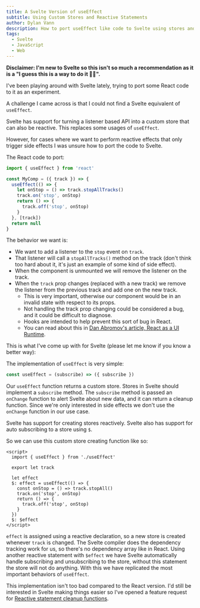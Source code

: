 ```yaml
---
title: A Svelte Version of useEffect
subtitle: Using Custom Stores and Reactive Statements
author: Dylan Vann
description: How to port useEffect like code to Svelte using stores and reactive statements.
tags:
  - Svelte
  - JavaScript
  - Web
---
```


**Disclaimer: I'm new to Svelte so this isn't so much a recommendation as it is a "I guess this is a way to do it 🤷‍♂️".**

I've been playing around with Svelte lately, trying to port some React code to it as an experiment.

A challenge I came across is that I could not find a Svelte equivalent of `useEffect`.

Svelte has support for turning a listener based API into a custom store that can also be reactive.
This replaces some usages of `useEffect`.

However, for cases where we want to perform reactive effects that only trigger side effects I was unsure how to port the code to Svelte.

The React code to port:

```js
import { useEffect } from 'react'

const MyComp = ({ track }) => {
  useEffect(() => {
    let onStop = () => track.stopAllTracks()
    track.on('stop', onStop)
    return () => {
      track.off('stop', onStop)
    }
  }, [track])
  return null
}
```

The behavior we want is:

- We want to add a listener to the `stop` event on `track`.
- That listener will call a `stopAllTracks()` method on the track (don't think too hard about it, it's just an example of some kind of side effect).
- When the component is unmounted we will remove the listener on the track.
- When the `track` prop changes (replaced with a new track) we remove the listener from the previous track and add one on the new track.
  - This is very important, otherwise our component would be in an invalid state with respect to its props.
  - Not handling the track prop changing could be considered a bug, and it could be difficult to diagnose.
  - Hooks are intended to help prevent this sort of bug in React.
  - You can read about this in [Dan Abromov's article, React as a UI Runtime](https://overreacted.io/react-as-a-ui-runtime/).

This is what I've come up with for Svelte (please let me know if you know a better way):

The implementation of `useEffect` is very simple:

```js
const useEffect = (subscribe) => ({ subscribe })
```

Our `useEffect` function returns a custom store. Stores in Svelte should implement a `subscribe` method.
The `subscribe` method is passed an `onChange` function to alert Svelte about new data, and it can return a cleanup function.
Since we're only interested in side effects we don't use the `onChange` function in our use case.

Svelte has support for creating stores reactively. Svelte also has support for auto subscribing to a store using `$`.

So we can use this custom store creating function like so:

```svelte
<script>
  import { useEffect } from './useEffect'

  export let track

  let effect
  $: effect = useEffect(() => {
    const onStop = () => track.stopAll()
    track.on('stop', onStop)
    return () => {
      track.off('stop', onStop)
    }
  })
  $: $effect
</script>
```

`effect` is assigned using a reactive declaration, so a new store is created whenever `track` is changed.
The Svelte compiler does the dependency tracking work for us, so there's no dependency array like in React.
Using another reactive statement with `$effect` we have Svelte automatically handle subscribing and unsubscribing to the store, without this statement the store will not do anything.
With this we have replicated the most important behaviors of `useEffect`.

This implementation isn't too bad compared to the React version.
I'd still be interested in Svelte making things easier so I've opened a feature request for [Reactive statement cleanup functions](https://github.com/sveltejs/svelte/issues/5283).
